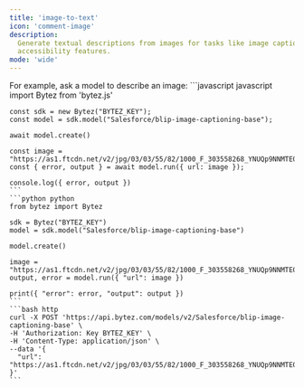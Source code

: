 ```yaml
---
title: 'image-to-text'
icon: 'comment-image'
description:
  Generate textual descriptions from images for tasks like image captioning, content generation, and
  accessibility features.
mode: 'wide'
---
```



<Accordion defaultOpen title="Basic usage">
  For example, ask a model to describe an image:

  <CodeGroup>
    ```javascript javascript
    import Bytez from 'bytez.js'

    const sdk = new Bytez("BYTEZ_KEY");
    const model = sdk.model("Salesforce/blip-image-captioning-base");

    await model.create()

    const image = "https://as1.ftcdn.net/v2/jpg/03/03/55/82/1000_F_303558268_YNUQp9NNMTE0X4zrj314mbWcDHd1pZPD.jpg"
    const { error, output } = await model.run({ url: image });

    console.log({ error, output })
    ```
    ```python python
    from bytez import Bytez

    sdk = Bytez("BYTEZ_KEY")
    model = sdk.model("Salesforce/blip-image-captioning-base")

    model.create()

    image = "https://as1.ftcdn.net/v2/jpg/03/03/55/82/1000_F_303558268_YNUQp9NNMTE0X4zrj314mbWcDHd1pZPD.jpg"
    output, error = model.run({ "url": image })

    print({ "error": error, "output": output })
    ```
    ```bash http
    curl -X POST 'https://api.bytez.com/models/v2/Salesforce/blip-image-captioning-base' \
    -H 'Authorization: Key BYTEZ_KEY' \
    -H 'Content-Type: application/json' \
    --data '{
      "url": "https://as1.ftcdn.net/v2/jpg/03/03/55/82/1000_F_303558268_YNUQp9NNMTE0X4zrj314mbWcDHd1pZPD.jpg"
    }'
    ```

  </CodeGroup>
  <Base64 type='image'/>

</Accordion>
